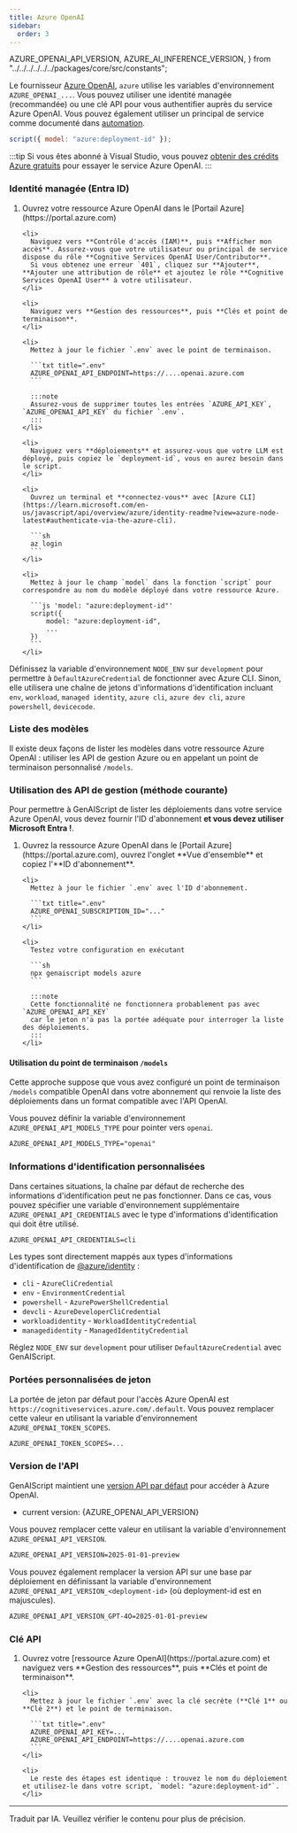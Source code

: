 ```yaml
---
title: Azure OpenAI
sidebar:
  order: 3
---
```



  AZURE_OPENAI_API_VERSION,
  AZURE_AI_INFERENCE_VERSION,
} from "../../../../../../packages/core/src/constants";

Le fournisseur [Azure OpenAI](https://learn.microsoft.com/en-us/azure/ai-services/openai/reference#chat-completions), `azure` utilise les variables d'environnement `AZURE_OPENAI_...`.
Vous pouvez utiliser une identité managée (recommandée) ou une clé API pour vous authentifier auprès du service Azure OpenAI.
Vous pouvez également utiliser un principal de service comme documenté dans [automation](../../getting-started/automating-scripts/).

```js "azure:"
script({ model: "azure:deployment-id" });
```

:::tip
Si vous êtes abonné à Visual Studio, vous pouvez [obtenir des crédits Azure gratuits](https://azure.microsoft.com/en-us/pricing/member-offers/credit-for-visual-studio-subscribers/)
pour essayer le service Azure OpenAI.
:::

### Identité managée (Entra ID)

<Steps>
  <ol>
    <li>
      Ouvrez votre ressource Azure OpenAI dans le [Portail Azure](https://portal.azure.com)
    </li>

    <li>
      Naviguez vers **Contrôle d'accès (IAM)**, puis **Afficher mon accès**. Assurez-vous que votre utilisateur ou principal de service dispose du rôle **Cognitive Services OpenAI User/Contributor**.
      Si vous obtenez une erreur `401`, cliquez sur **Ajouter**, **Ajouter une attribution de rôle** et ajoutez le rôle **Cognitive Services OpenAI User** à votre utilisateur.
    </li>

    <li>
      Naviguez vers **Gestion des ressources**, puis **Clés et point de terminaison**.
    </li>

    <li>
      Mettez à jour le fichier `.env` avec le point de terminaison.

      ```txt title=".env"
      AZURE_OPENAI_API_ENDPOINT=https://....openai.azure.com
      ```

      :::note
      Assurez-vous de supprimer toutes les entrées `AZURE_API_KEY`, `AZURE_OPENAI_API_KEY` du fichier `.env`.
      :::
    </li>

    <li>
      Naviguez vers **déploiements** et assurez-vous que votre LLM est déployé, puis copiez le `deployment-id`, vous en aurez besoin dans le script.
    </li>

    <li>
      Ouvrez un terminal et **connectez-vous** avec [Azure CLI](https://learn.microsoft.com/en-us/javascript/api/overview/azure/identity-readme?view=azure-node-latest#authenticate-via-the-azure-cli).

      ```sh
      az login
      ```
    </li>

    <li>
      Mettez à jour le champ `model` dans la fonction `script` pour correspondre au nom du modèle déployé dans votre ressource Azure.

      ```js 'model: "azure:deployment-id"'
      script({
          model: "azure:deployment-id",
          ...
      })
      ```
    </li>

  </ol>
</Steps>

Définissez la variable d'environnement `NODE_ENV` sur `development` pour permettre à `DefaultAzureCredential` de fonctionner avec Azure CLI.
Sinon, elle utilisera une chaîne de jetons d'informations d'identification incluant `env`, `workload`, `managed identity`, `azure cli`, `azure dev cli`, `azure powershell`, `devicecode`.

### Liste des modèles

Il existe deux façons de lister les modèles dans votre ressource Azure OpenAI : utiliser les API de gestion Azure
ou en appelant un point de terminaison personnalisé `/models`.

### Utilisation des API de gestion (méthode courante)

Pour permettre à GenAIScript de lister les déploiements dans votre service Azure OpenAI,
vous devez fournir l'ID d'abonnement **et vous devez utiliser Microsoft Entra !**.

<Steps>
  <ol>
    <li>
      Ouvrez la ressource Azure OpenAI dans le [Portail Azure](https://portal.azure.com), ouvrez l'onglet **Vue d'ensemble** et copiez l'**ID d'abonnement**.
    </li>

    <li>
      Mettez à jour le fichier `.env` avec l'ID d'abonnement.

      ```txt title=".env"
      AZURE_OPENAI_SUBSCRIPTION_ID="..."
      ```
    </li>

    <li>
      Testez votre configuration en exécutant

      ```sh
      npx genaiscript models azure
      ```

      :::note
      Cette fonctionnalité ne fonctionnera probablement pas avec `AZURE_OPENAI_API_KEY`
      car le jeton n'a pas la portée adéquate pour interroger la liste des déploiements.
      :::
    </li>

  </ol>
</Steps>

#### Utilisation du point de terminaison `/models`

Cette approche suppose que vous avez configuré un point de terminaison `/models` compatible OpenAI dans votre abonnement
qui renvoie la liste des déploiements dans un format compatible avec l'API OpenAI.

Vous pouvez définir la variable d'environnement `AZURE_OPENAI_API_MODELS_TYPE` pour pointer vers `openai`.

```txt title=".env"
AZURE_OPENAI_API_MODELS_TYPE="openai"
```

### Informations d'identification personnalisées

Dans certaines situations, la chaîne par défaut de recherche des informations d'identification peut ne pas fonctionner.
Dans ce cas, vous pouvez spécifier une variable d'environnement supplémentaire `AZURE_OPENAI_API_CREDENTIALS`
avec le type d'informations d'identification qui doit être utilisé.

```txt title=".env"
AZURE_OPENAI_API_CREDENTIALS=cli
```

Les types sont directement mappés aux types d'informations d'identification de [@azure/identity](https://www.npmjs.com/package/@azure/identity) :

- `cli` - `AzureCliCredential`
- `env` - `EnvironmentCredential`
- `powershell` - `AzurePowerShellCredential`
- `devcli` - `AzureDeveloperCliCredential`
- `workloadidentity` - `WorkloadIdentityCredential`
- `managedidentity` - `ManagedIdentityCredential`

Réglez `NODE_ENV` sur `development` pour utiliser `DefaultAzureCredential` avec GenAIScript.

### Portées personnalisées de jeton

La portée de jeton par défaut pour l'accès Azure OpenAI est `https://cognitiveservices.azure.com/.default`.
Vous pouvez remplacer cette valeur en utilisant la variable d'environnement `AZURE_OPENAI_TOKEN_SCOPES`.

```txt title=".env"
AZURE_OPENAI_TOKEN_SCOPES=...
```

### Version de l'API

GenAIScript maintient une [version API par défaut](https://learn.microsoft.com/en-us/azure/ai-services/openai/api-version-deprecation) pour accéder à Azure OpenAI.

- current version: {AZURE_OPENAI_API_VERSION}

Vous pouvez remplacer cette valeur en utilisant la variable d'environnement `AZURE_OPENAI_API_VERSION`.

```txt title=".env"
AZURE_OPENAI_API_VERSION=2025-01-01-preview
```

Vous pouvez également remplacer la version API sur une base par déploiement en définissant la variable d'environnement `AZURE_OPENAI_API_VERSION_<deployment-id>` (où deployment-id est en majuscules).

```txt title=".env"
AZURE_OPENAI_API_VERSION_GPT-4O=2025-01-01-preview
```

### Clé API

<Steps>
  <ol>
    <li>
      Ouvrez votre [ressource Azure OpenAI](https://portal.azure.com) et naviguez vers **Gestion des ressources**, puis **Clés et point de terminaison**.
    </li>

    <li>
      Mettez à jour le fichier `.env` avec la clé secrète (**Clé 1** ou **Clé 2**) et le point de terminaison.

      ```txt title=".env"
      AZURE_OPENAI_API_KEY=...
      AZURE_OPENAI_API_ENDPOINT=https://....openai.azure.com
      ```
    </li>

    <li>
      Le reste des étapes est identique : trouvez le nom du déploiement et utilisez-le dans votre script, `model: "azure:deployment-id"`.
    </li>

  </ol>
</Steps>

<LLMProviderFeatures provider="azure" />

<hr />

Traduit par IA. Veuillez vérifier le contenu pour plus de précision.
